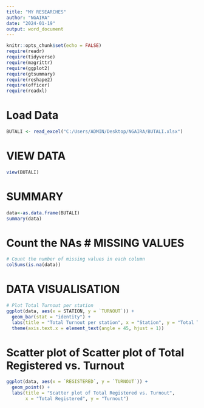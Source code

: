 ```yaml
---
title: "MY RESEARCHES"
author: "NGAIRA"
date: "2024-01-19"
output: word_document
---
```


```r
knitr::opts_chunk$set(echo = FALSE)
require(readr)
require(tidyverse)
require(magrittr)
require(ggplot2)
require(gtsummary)
require(reshape2)
require(officer)
require(readxl)
```

# Load Data

```r
BUTALI <- read_excel("C:/Users/ADMIN/Desktop/NGAIRA/BUTALI.xlsx")

```

# VIEW DATA
```r
view(BUTALI)
```

# SUMMARY 
```r
data<-as.data.frame(BUTALI)
summary(data)
```



# Count the NAs #  MISSING VALUES

```r
# Count the number of missing values in each column
colSums(is.na(data))

```

# DATA VISUALISATION
```r
# Plot Total Turnout per station
ggplot(data, aes(x = STATION, y = `TURNOUT`)) +
  geom_bar(stat = "identity") +
  labs(title = "Total Turnout per station", x = "Station", y = "Total Turnout") +
  theme(axis.text.x = element_text(angle = 45, hjust = 1))

```

# Scatter plot of Scatter plot of Total Registered vs. Turnout
```r
ggplot(data, aes(x = `REGISTERED`, y = `TURNOUT`)) +
  geom_point() +
  labs(title = "Scatter plot of Total Registered vs. Turnout",
       x = "Total Registered", y = "Turnout")
```



